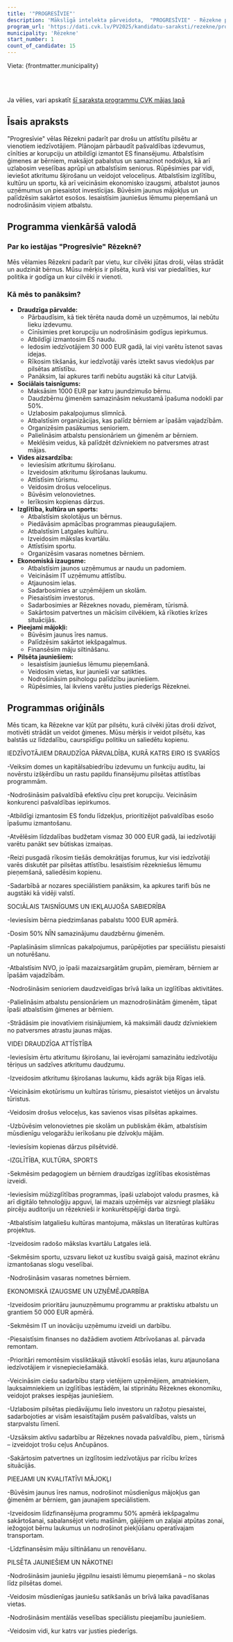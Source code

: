 ```yaml
---
title: '"PROGRESĪVIE"'
description: 'Mākslīgā intelekta pārveidota,  "PROGRESĪVIE" - Rēzekne programma vienkāršā valodā'
program_url: 'https://dati.cvk.lv/PV2025/kandidatu-saraksti/rezekne/progresivie'
municipality: 'Rēzekne'
start_number: 1
count_of_candidate: 15
---
```



Vieta: {frontmatter.municipality}<br/>

<Badge text="Līdzdalība pārvaldībā" variant="note" size="small" /> <Badge text="Sociālais taisnīgums" variant="note" size="small" /> <Badge text="Vides ilgtspēja" variant="note" size="small" /> <Badge text="Izglītība un kultūra" variant="note" size="small" /> <Badge text="Ekonomiskā izaugsme" variant="note" size="small" />

<br/><br/> 

<Card title='Šis ir mākslīga intelekta ģenerēts apraksts' icon='starlight'>
    Ja vēlies, vari apskatīt <a href={frontmatter.program_url} target='_blank'>šī saraksta programmu CVK mājas lapā</a>
    </Card>

## Īsais apraksts

"Progresīvie" vēlas Rēzekni padarīt par drošu un attīstītu pilsētu ar vienotiem iedzīvotājiem. Plānojam pārbaudīt pašvaldības izdevumus, cīnīties ar korupciju un atbildīgi izmantot ES finansējumu. Atbalstīsim ģimenes ar bērniem, maksājot pabalstus un samazinot nodokļus, kā arī uzlabosim veselības aprūpi un atbalstīsim seniorus. Rūpēsimies par vidi, ieviešot atkritumu šķirošanu un veidojot veloceliņus. Atbalstīsim izglītību, kultūru un sportu, kā arī veicināsim ekonomisko izaugsmi, atbalstot jaunos uzņēmumus un piesaistot investīcijas. Būvēsim jaunus mājokļus un palīdzēsim sakārtot esošos. Iesaistīsim jauniešus lēmumu pieņemšanā un nodrošināsim viņiem atbalstu.

## Programma vienkāršā valodā

### Par ko iestājas "Progresīvie" Rēzeknē?

Mēs vēlamies Rēzekni padarīt par vietu, kur cilvēki jūtas droši, vēlas strādāt un audzināt bērnus. Mūsu mērķis ir pilsēta, kurā visi var piedalīties, kur politika ir godīga un kur cilvēki ir vienoti.

### Kā mēs to panāksim?

*   **Draudzīga pārvalde:**
    *   Pārbaudīsim, kā tiek tērēta nauda domē un uzņēmumos, lai nebūtu lieku izdevumu.
    *   Cīnīsimies pret korupciju un nodrošināsim godīgus iepirkumus.
    *   Atbildīgi izmantosim ES naudu.
    *   Iedosim iedzīvotājiem 30 000 EUR gadā, lai viņi varētu īstenot savas idejas.
    *   Rīkosim tikšanās, kur iedzīvotāji varēs izteikt savus viedokļus par pilsētas attīstību.
    *   Panāksim, lai apkures tarifi nebūtu augstāki kā citur Latvijā.
*   **Sociālais taisnīgums:**
    *   Maksāsim 1000 EUR par katru jaundzimušo bērnu.
    *   Daudzbērnu ģimenēm samazināsim nekustamā īpašuma nodokli par 50%.
    *   Uzlabosim pakalpojumus slimnīcā.
    *   Atbalstīsim organizācijas, kas palīdz bērniem ar īpašām vajadzībām.
    *   Organizēsim pasākumus senioriem.
    *   Palielināsim atbalstu pensionāriem un ģimenēm ar bērniem.
    *   Meklēsim veidus, kā palīdzēt dzīvniekiem no patversmes atrast mājas.
*   **Vides aizsardzība:**
    *   Ieviesīsim atkritumu šķirošanu.
    *   Izveidosim atkritumu šķirošanas laukumu.
    *   Attīstīsim tūrismu.
    *   Veidosim drošus veloceliņus.
    *   Būvēsim velonovietnes.
    *   Ierīkosim kopienas dārzus.
*   **Izglītība, kultūra un sports:**
    *   Atbalstīsim skolotājus un bērnus.
    *   Piedāvāsim apmācības programmas pieaugušajiem.
    *   Atbalstīsim Latgales kultūru.
    *   Izveidosim mākslas kvartālu.
    *   Attīstīsim sportu.
    *   Organizēsim vasaras nometnes bērniem.
*   **Ekonomiskā izaugsme:**
    *   Atbalstīsim jaunos uzņēmumus ar naudu un padomiem.
    *   Veicināsim IT uzņēmumu attīstību.
    *   Atjaunosim ielas.
    *   Sadarbosimies ar uzņēmējiem un skolām.
    *   Piesaistīsim investorus.
    *   Sadarbosimies ar Rēzeknes novadu, piemēram, tūrismā.
    *   Sakārtosim patvertnes un mācīsim cilvēkiem, kā rīkoties krīzes situācijās.
*   **Pieejami mājokļi:**
    *   Būvēsim jaunus īres namus.
    *   Palīdzēsim sakārtot iekšpagalmus.
    *   Finansēsim māju siltināšanu.
*   **Pilsēta jauniešiem:**
    *   Iesaistīsim jauniešus lēmumu pieņemšanā.
    *   Veidosim vietas, kur jaunieši var satikties.
    *   Nodrošināsim psihologu palīdzību jauniešiem.
    *   Rūpēsimies, lai ikviens varētu justies piederīgs Rēzeknei.

## Programmas oriģināls

Mēs ticam, ka Rēzekne var kļūt par pilsētu, kurā cilvēki jūtas droši dzīvot, motivēti strādāt un veidot ģimenes. Mūsu mērķis ir veidot pilsētu, kas balstās uz līdzdalību, caurspīdīgu politiku un saliedētu kopienu.

IEDZĪVOTĀJIEM DRAUDZĪGA PĀRVALDĪBA, KURĀ KATRS EIRO IS SVARĪGS

-Veiksim domes un kapitālsabiedrību izdevumu un funkciju auditu, lai novērstu izšķērdību un rastu papildu finansējumu pilsētas attīstības programmām.

-Nodrošināsim pašvaldībā efektīvu cīņu pret korupciju. Veicināsim konkurenci pašvaldības iepirkumos.

-Atbildīgi izmantosim ES fondu līdzekļus, prioritizējot pašvaldības esošo īpašumu izmantošanu.

-Atvēlēsim līdzdalības budžetam vismaz 30 000 EUR gadā, lai iedzīvotāji varētu panākt sev būtiskas izmaiņas.

-Reizi pusgadā rīkosim tiešās demokrātijas forumus, kur visi iedzīvotāji varēs diskutēt par pilsētas attīstību. Iesaistīsim rēzekniešus lēmumu pieņemšanā, saliedēsim kopienu.

-Sadarbībā ar nozares speciālistiem panāksim, ka apkures tarifi būs ne augstāki kā vidēji valstī.

SOCIĀLAIS TAISNĪGUMS UN IEKĻAUJOŠA SABIEDRĪBA

-Ieviesīsim bērna piedzimšanas pabalstu 1000 EUR apmērā.

-Dosim 50% NĪN samazinājumu daudzbērnu ģimenēm.

-Paplašināsim slimnīcas pakalpojumus, parūpējoties par speciālistu piesaisti un noturēšanu.

-Atbalstīsim NVO, jo īpaši mazaizsargātām grupām, piemēram, bērniem ar īpašām vajadzībām.

-Nodrošināsim senioriem daudzveidīgas brīvā laika un izglītības aktivitātes.

-Palielināsim atbalstu pensionāriem un maznodrošinātām ģimenēm, tāpat īpaši atbalstīsim ģimenes ar bērniem.

-Strādāsim pie inovatīviem risinājumiem, kā maksimāli daudz dzīvniekiem no patversmes atrastu jaunas mājas.

VIDEI DRAUDZĪGA ATTĪSTĪBA

-Ieviesīsim ērtu atkritumu šķirošanu, lai ievērojami samazinātu iedzīvotāju tēriņus un sadzīves atkritumu daudzumu.

-Izveidosim atkritumu šķirošanas laukumu, kāds agrāk bija Rīgas ielā.

-Veicināsim ekotūrismu un kultūras tūrismu, piesaistot vietējos un ārvalstu tūristus.

-Veidosim drošus veloceļus, kas savienos visas pilsētas apkaimes.

-Uzbūvēsim velonovietnes pie skolām un publiskām ēkām, atbalstīsim mūsdienīgu velogarāžu ierīkošanu pie dzīvokļu mājām.

-Ieviesīsim kopienas dārzus pilsētvidē.

-IZGLĪTĪBA, KULTŪRA, SPORTS

-Sekmēsim pedagogiem un bērniem draudzīgas izglītības ekosistēmas izveidi.

-Ieviesīsim mūžizglītības programmas, īpaši uzlabojot valodu prasmes, kā arī digitālo tehnoloģiju apguvi, lai mazais uzņēmējs var aizsniegt plašāku pircēju auditoriju un rēzeknieši ir konkurētspējīgi darba tirgū.

-Atbalstīsim latgaliešu kultūras mantojuma, mākslas un literatūras kultūras projektus.

-Izveidosim radošo mākslas kvartālu Latgales ielā.

-Sekmēsim sportu, uzsvaru liekot uz kustību svaigā gaisā, mazinot ekrānu izmantošanas slogu veselībai.

-Nodrošināsim vasaras nometnes bērniem.

EKONOMISKĀ IZAUGSME UN UZŅĒMĒJDARBĪBA

-Izveidosim prioritāru jaunuzņēmumu programmu ar praktisku atbalstu un grantiem 50 000 EUR apmērā.

-Sekmēsim IT un inovāciju uzņēmumu izveidi un darbību.

-Piesaistīsim finanses no dažādiem avotiem Atbrīvošanas al. pārvada remontam.

-Prioritāri remontēsim vissliktākajā stāvoklī esošās ielas, kuru atjaunošana iedzīvotājiem ir visnepieciešamākā.

-Veicināsim ciešu sadarbību starp vietējiem uzņēmējiem, amatniekiem, lauksaimniekiem un izglītības iestādēm, lai stiprinātu Rēzeknes ekonomiku, veidojot prakses iespējas jauniešiem.

-Uzlabosim pilsētas piedāvājumu lielo investoru un ražotņu piesaistei, sadarbojoties ar visām iesaistītajām pusēm pašvaldības, valsts un starpvalstu līmenī.

-Uzsāksim aktīvu sadarbību ar Rēzeknes novada pašvaldību, piem., tūrismā – izveidojot trošu ceļus Ančupānos.

-Sakārtosim patvertnes un izglītosim iedzīvotājus par rīcību krīzes situācijās.

PIEEJAMI UN KVALITATĪVI MĀJOKĻI

-Būvēsim jaunus īres namus, nodrošinot mūsdienīgus mājokļus gan ģimenēm ar bērniem, gan jaunajiem speciālistiem.

-Izveidosim līdzfinansējuma programmu 50% apmērā iekšpagalmu sakārtošanai, sabalansējot vietu mašīnām, gājējiem un zaļajai atpūtas zonai, iežogojot bērnu laukumus un nodrošinot piekļūšanu operatīvajam transportam.

-Līdzfinansēsim māju siltināšanu un renovēšanu.

PILSĒTA JAUNIEŠIEM UN NĀKOTNEI

-Nodrošināsim jauniešu jēgpilnu iesaisti lēmumu pieņemšanā – no skolas līdz pilsētas domei.

-Veidosim mūsdienīgas jauniešu satikšanās un brīvā laika pavadīšanas vietas.

-Nodrošināsim mentālās veselības speciālistu pieejamību jauniešiem.

-Veidosim vidi, kur katrs var justies piederīgs.
